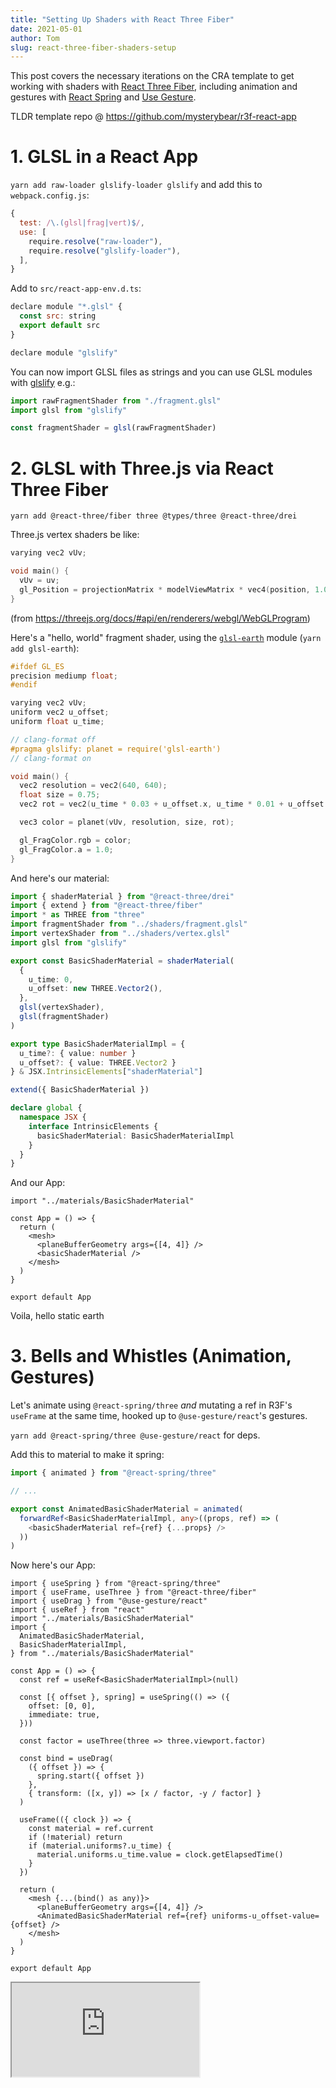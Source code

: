 ```yaml
---
title: "Setting Up Shaders with React Three Fiber"
date: 2021-05-01
author: Tom
slug: react-three-fiber-shaders-setup
---
```


This post covers the necessary iterations on the CRA template to get working
with shaders with [React Three Fiber](https://docs.pmnd.rs/react-three-fiber),
including animation and gestures with
[React Spring](https://docs.pmnd.rs/react-spring) and
[Use Gesture](http://use-gesture.netlify.app/docs).

TLDR template repo @ https://github.com/mysterybear/r3f-react-app

# 1. GLSL in a React App

`yarn add raw-loader glslify-loader glslify` and add this to
`webpack.config.js`:

```js
{
  test: /\.(glsl|frag|vert)$/,
  use: [
    require.resolve("raw-loader"),
    require.resolve("glslify-loader"),
  ],
}
```

Add to `src/react-app-env.d.ts`:

```js
declare module "*.glsl" {
  const src: string
  export default src
}

declare module "glslify"
```

You can now import GLSL files as strings and you can use GLSL modules with
[glslify](https://github.com/glslify/glslify) e.g.:

```ts
import rawFragmentShader from "./fragment.glsl"
import glsl from "glslify"

const fragmentShader = glsl(rawFragmentShader)
```

# 2. GLSL with Three.js via React Three Fiber

`yarn add @react-three/fiber three @types/three @react-three/drei`

Three.js vertex shaders be like:

```cpp
varying vec2 vUv;

void main() {
  vUv = uv;
  gl_Position = projectionMatrix * modelViewMatrix * vec4(position, 1.0);
}
```

(from https://threejs.org/docs/#api/en/renderers/webgl/WebGLProgram)

Here's a "hello, world" fragment shader, using the
[`glsl-earth`](https://github.com/mattdesl/glsl-earth) module
(`yarn add glsl-earth`):

```cpp
#ifdef GL_ES
precision mediump float;
#endif

varying vec2 vUv;
uniform vec2 u_offset;
uniform float u_time;

// clang-format off
#pragma glslify: planet = require('glsl-earth')
// clang-format on

void main() {
  vec2 resolution = vec2(640, 640);
  float size = 0.75;
  vec2 rot = vec2(u_time * 0.03 + u_offset.x, u_time * 0.01 + u_offset.y);

  vec3 color = planet(vUv, resolution, size, rot);

  gl_FragColor.rgb = color;
  gl_FragColor.a = 1.0;
}
```

And here's our material:

```ts
import { shaderMaterial } from "@react-three/drei"
import { extend } from "@react-three/fiber"
import * as THREE from "three"
import fragmentShader from "../shaders/fragment.glsl"
import vertexShader from "../shaders/vertex.glsl"
import glsl from "glslify"

export const BasicShaderMaterial = shaderMaterial(
  {
    u_time: 0,
    u_offset: new THREE.Vector2(),
  },
  glsl(vertexShader),
  glsl(fragmentShader)
)

export type BasicShaderMaterialImpl = {
  u_time?: { value: number }
  u_offset?: { value: THREE.Vector2 }
} & JSX.IntrinsicElements["shaderMaterial"]

extend({ BasicShaderMaterial })

declare global {
  namespace JSX {
    interface IntrinsicElements {
      basicShaderMaterial: BasicShaderMaterialImpl
    }
  }
}
```

And our App:

```tsx
import "../materials/BasicShaderMaterial"

const App = () => {
  return (
    <mesh>
      <planeBufferGeometry args={[4, 4]} />
      <basicShaderMaterial />
    </mesh>
  )
}

export default App
```

Voila, hello static earth

# 3. Bells and Whistles (Animation, Gestures)

Let's animate using `@react-spring/three` _and_ mutating a ref in R3F's
`useFrame` at the same time, hooked up to `@use-gesture/react`'s gestures.

`yarn add @react-spring/three @use-gesture/react` for deps.

Add this to material to make it spring:

```ts
import { animated } from "@react-spring/three"

// ...

export const AnimatedBasicShaderMaterial = animated(
  forwardRef<BasicShaderMaterialImpl, any>((props, ref) => (
    <basicShaderMaterial ref={ref} {...props} />
  ))
)
```

Now here's our App:

```tsx
import { useSpring } from "@react-spring/three"
import { useFrame, useThree } from "@react-three/fiber"
import { useDrag } from "@use-gesture/react"
import { useRef } from "react"
import "../materials/BasicShaderMaterial"
import {
  AnimatedBasicShaderMaterial,
  BasicShaderMaterialImpl,
} from "../materials/BasicShaderMaterial"

const App = () => {
  const ref = useRef<BasicShaderMaterialImpl>(null)

  const [{ offset }, spring] = useSpring(() => ({
    offset: [0, 0],
    immediate: true,
  }))

  const factor = useThree(three => three.viewport.factor)

  const bind = useDrag(
    ({ offset }) => {
      spring.start({ offset })
    },
    { transform: ([x, y]) => [x / factor, -y / factor] }
  )

  useFrame(({ clock }) => {
    const material = ref.current
    if (!material) return
    if (material.uniforms?.u_time) {
      material.uniforms.u_time.value = clock.getElapsedTime()
    }
  })

  return (
    <mesh {...(bind() as any)}>
      <planeBufferGeometry args={[4, 4]} />
      <AnimatedBasicShaderMaterial ref={ref} uniforms-u_offset-value={offset} />
    </mesh>
  )
}

export default App
```

<iframe src="https://codesandbox.io/embed/github/mysterybear/r3f-react-app" />

We're animating with `useFrame` and with a `ref` at the same time, on a
`ShaderMaterial`! How wonderful
